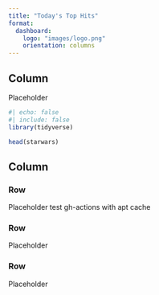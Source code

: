 ```yaml
---
title: "Today's Top Hits"
format:
  dashboard:
    logo: "images/logo.png"
    orientation: columns
---
```


## Column {width="35%"}

Placeholder

```r
#| echo: false
#| include: false
library(tidyverse)
```

```r
head(starwars)
```

## Column {width="65%"}

### Row {height="10%"}

Placeholder test gh-actions with apt cache

### Row {height="70%"}

Placeholder

### Row {height="20%"}

Placeholder